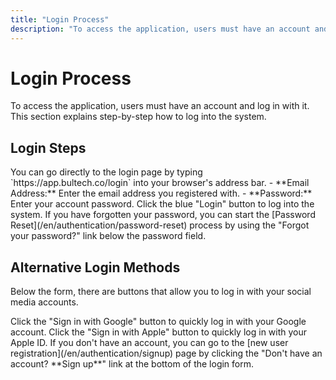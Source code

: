 ```yaml
---
title: "Login Process"
description: "To access the application, users must have an account and log in with it. This section explains step-by-step how to log into the system."
---
```


# Login Process

To access the application, users must have an account and log in with it. This section explains step-by-step how to log into the system.

## Login Steps

<Steps>
  <Step title="Access the Login Page">
    You can go directly to the login page by typing `https://app.bultech.co/login` into your browser's address bar.
  </Step>
  <Step title="Enter Your Information">
    - **Email Address:** Enter the email address you registered with.
    - **Password:** Enter your account password.
  </Step>
  <Step title="Log In">
    Click the blue "Login" button to log into the system.
  </Step>
</Steps>

<Tip>
  If you have forgotten your password, you can start the [Password Reset](/en/authentication/password-reset) process by using the "Forgot your password?" link below the password field.
</Tip>

## Alternative Login Methods

Below the form, there are buttons that allow you to log in with your social media accounts.

<CardGroup cols={2}>
  <Card title="Sign in with Google" icon="google">
    Click the "Sign in with Google" button to quickly log in with your Google account.
  </Card>
  <Card title="Sign in with Apple" icon="apple">
    Click the "Sign in with Apple" button to quickly log in with your Apple ID.
  </Card>
</CardGroup>

<Note>
  If you don't have an account, you can go to the [new user registration](/en/authentication/signup) page by clicking the "Don't have an account? **Sign up**" link at the bottom of the login form.
</Note>
